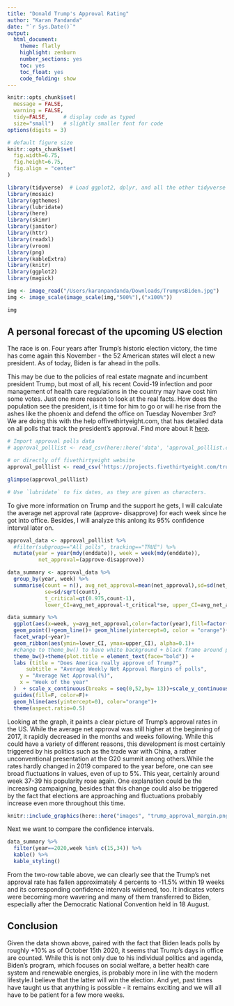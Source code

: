 ```yaml
---
title: "Donald Trump's Approval Rating"
author: "Karan Pandanda"
date: "`r Sys.Date()`"
output:
  html_document:
    theme: flatly
    highlight: zenburn
    number_sections: yes
    toc: yes
    toc_float: yes
    code_folding: show
---
```



```r
knitr::opts_chunk$set(
  message = FALSE, 
  warning = FALSE, 
  tidy=FALSE,     # display code as typed
  size="small")   # slightly smaller font for code
options(digits = 3)

# default figure size
knitr::opts_chunk$set(
  fig.width=6.75, 
  fig.height=6.75,
  fig.align = "center"
)
```


```r
library(tidyverse)  # Load ggplot2, dplyr, and all the other tidyverse packages
library(mosaic)
library(ggthemes)
library(lubridate)
library(here)
library(skimr)
library(janitor)
library(httr)
library(readxl)
library(vroom)
library(png)
library(kableExtra)
library(knitr)  
library(ggplot2)  
library(magick)
```

```r
img <- image_read("/Users/karanpandanda/Downloads/TrumpvsBiden.jpg")
img <- image_scale(image_scale(img,"500%"),("x100%"))
```

```r
img
```

## A personal forecast of the upcoming US election

The race is on. Four years after Trump's historic election victory, the time has come again this November - the 52 American states will elect a new president. As of today, Biden is far ahead in the polls.

This may be due to the policies of real estate magnate and incumbent president Trump, but most of all, his recent Covid-19 infection and poor management of health care regulations in the country may have cost him some votes. Just one more reason to look at the real facts. How does the population see the president, is it time for him to go or will he rise from the ashes like the phoenix and defend the office on Tuesday November 3rd? We are doing this with the help offivethirtyeight.com, that has detailed data on all polls that track the president's approval. Find more about it [here](https://projects.fivethirtyeight.com/trump-approval-ratings/).

```r
# Import approval polls data
# approval_polllist <- read_csv(here::here('data', 'approval_polllist.csv'))

# or directly off fivethirtyeight website
approval_polllist <- read_csv('https://projects.fivethirtyeight.com/trump-approval-data/approval_polllist.csv') 

glimpse(approval_polllist)

# Use `lubridate` to fix dates, as they are given as characters.
```

To give more information on Trump and the support he gets, I will calculate the average net approval rate (approve- disapprove) for each week since he got into office. Besides, I will analyze this anlong its 95% confidence interval later on.

```r
approval_data <- approval_polllist %>% 
  #filter(subgroup=="All polls", tracking=="TRUE") %>% 
  mutate(year = year(mdy(enddate)), week = week(mdy(enddate)),     
          net_approval=(approve-disapprove)) 

data_summary <- approval_data %>%  
  group_by(year, week) %>% 
  summarise(count = n(), avg_net_approval=mean(net_approval),sd=sd(net_approval),
            se=sd/sqrt(count), 
            t_critical=qt(0.975,count-1), 
            lower_CI=avg_net_approval-t_critical*se, upper_CI=avg_net_approval+t_critical*se)

data_summary %>% 
  ggplot(aes(x=week, y=avg_net_approval,color=factor(year),fill=factor(year)))+
  geom_point()+geom_line()+ geom_hline(yintercept=0, color = "orange")+ 
  facet_wrap(~year)+
  geom_ribbon(aes(ymin=lower_CI, ymax=upper_CI), alpha=0.1)+
  #change to theme_bw() to have white background + black frame around plot
  theme_bw()+theme(plot.title = element_text(face="bold")) +
  labs (title = "Does America really approve of Trump?",
      subtitle = "Average Weekly Net Approval Margins of polls",
    y = "Average Net Approval(%)",
    x = "Week of the year"
  )  + scale_x_continuous(breaks = seq(0,52,by= 13))+scale_y_continuous(breaks = seq(-20,7.5,by= 2.5))+
  guides(fill=F, color=F)+
  geom_hline(aes(yintercept=0), color="orange")+
  theme(aspect.ratio=0.5)
```

Looking at the graph, it paints a clear picture of Trump's approval rates in the US. While the average net approval was still higher at the beginning of 2017, it rapidly decreased in the months and weeks following. While this could have a variety of different reasons, this development is most certainly triggered by his politics such as the trade war with China, a rather unconventional presentation at the G20 summit among others.While the rates hardly changed in 2019 compared to the year before, one can see broad fluctuations in values, even of up to 5%. This year, certainly around week 37-39 his popularity rose again. One explanation could be the increasing campaigning, besides that this change could also be triggered by the fact that elections are approaching and fluctuations probably increase even more throughout this time.
```r
knitr::include_graphics(here::here("images", "trump_approval_margin.png"), error = FALSE)
```

Next we want to compare the confidence intervals.

```r
data_summary %>% 
  filter(year==2020,week %in% c(15,34)) %>% 
  kable() %>% 
  kable_styling()

```
From the two-row table above, we can clearly see that the Trump’s net approval rate has fallen approximately 4 percents to -11.5% within 19 weeks and its corresponding confidence intervals widened, too. It indicates voters were becoming more wavering and many of them transferred to Biden, especially after the Democratic National Convention held in 18 August.

## Conclusion

Given the data shown above, paired with the fact that Biden leads polls by roughly +10% as of October 15th 2020, it seems that Trump's days in office are counted. While this is not only due to his individual politics and agenda, Biden's program, which focuses on social welfare, a better health care system and renewable energies, is probably more in line with the modern lifestyle.I believe that the latter will win the election. And yet, past times have taught us that anything is possible - it remains exciting and we will all have to be patient for a few more weeks.

